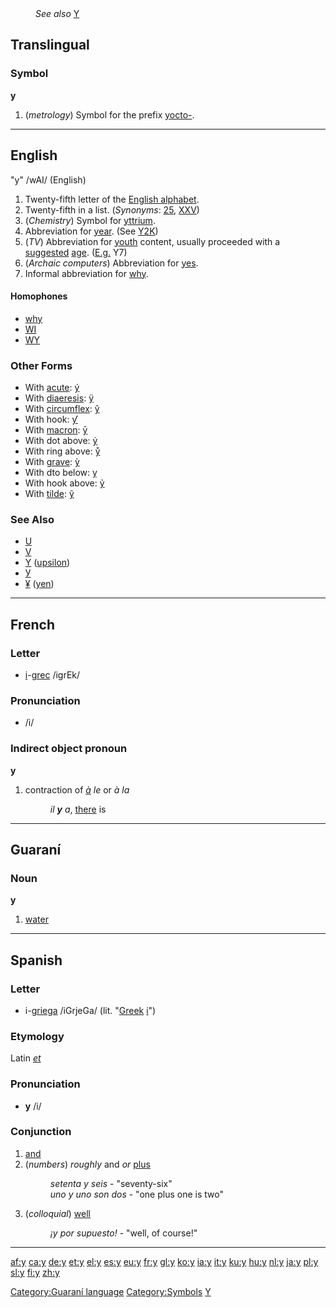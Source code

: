 :''See also'' [[Y]]
==Translingual==
===Symbol===
'''y'''

#(''metrology'') Symbol for the prefix [[yocto-]].

----
==English==

"y" /wAI/  (English)

# Twenty-fifth letter of the [[Wiktionary:About Roman script|English alphabet]].
# Twenty-fifth in a list. (''Synonyms'': [[25]], [[XXV]])
# (''Chemistry'') Symbol for [[yttrium]].
# Abbreviation for [[year]]. (See [[Y2K]])
# (''TV'') Abbreviation for [[youth]] content, usually proceeded with a [[suggested]] [[age]]. ([[E.g.]] Y7)
# (''Archaic computers'') Abbreviation for [[yes]].
# Informal abbreviation for [[why]].

====Homophones====
*[[why]]
*[[WI]]
*[[WY]]

===Other Forms===
*With [[acute]]: [[ý]]
*With [[diaeresis]]: [[ÿ]]
*With [[circumflex]]: [[ŷ]]
*With hook: [[ƴ]]
*With [[macron]]: [[ȳ]]
*With dot above: [[ẏ]]
*With ring above: [[ẙ]]
*With [[grave]]: [[ỳ]]
*With dto below: [[ỵ]]
*With hook above: [[ỷ]]
*With [[tilde]]: [[ỹ]]
===See Also===
*[[U]]
*[[V]]
*[[Υ]] ([[upsilon]])
*[[У]]
*[[¥]] ([[yen]])

----

==French==
===Letter===
*[[i]]-[[grec]] /igrEk/

=== Pronunciation ===
* /i/

=== Indirect object pronoun ===

'''y'''

#contraction of ''[[à]] le'' or ''à la''
#:''il '''y''' a'', [[there]] is

----

==Guaraní==
===Noun===
'''y'''

# [[water]]

[[Category:Guaraní language]]

----

==Spanish==
===Letter===
*i-[[griega]] /iGrjeGa/ (lit. "[[Greek]] [[i]]")
===Etymology===
Latin ''[[et]]''

=== Pronunciation ===
*'''y''' /i/

=== Conjunction ===
# [[and]]
# (''numbers'') ''roughly'' and ''or'' [[plus]] 
#: ''setenta y seis'' - "seventy-six"
#: ''uno y uno son dos'' - "one plus one is two"
# (''colloquial'') [[well]]
#: ''¡y por supuesto!'' - "well, of course!"

----

[[Category:Symbols]]
[[Category:Latin letters|Y]]

[[af:y]]
[[ca:y]]
[[de:y]]
[[et:y]]
[[el:y]]
[[es:y]]
[[eu:y]]
[[fr:y]]
[[gl:y]]
[[ko:y]]
[[ia:y]]
[[it:y]]
[[ku:y]]
[[hu:y]]
[[nl:y]]
[[ja:y]]
[[pl:y]]
[[sl:y]]
[[fi:y]]
[[zh:y]]